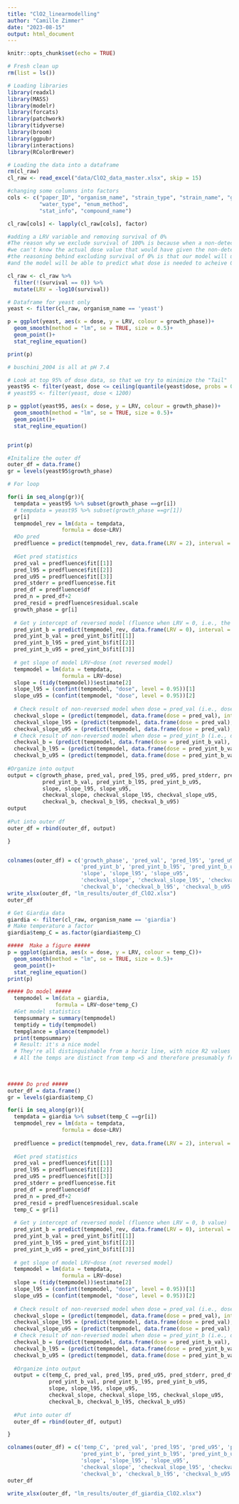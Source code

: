 ```yaml
---
title: "ClO2_linearmodelling"
author: "Camille Zimmer"
date: "2023-08-15"
output: html_document
---
```


```r
knitr::opts_chunk$set(echo = TRUE)

# Fresh clean up
rm(list = ls())

# Loading libraries
library(readxl)
library(MASS)
library(modelr)
library(forcats)
library(patchwork)
library(tidyverse)
library(broom)
library(ggpubr)
library(interactions)
library(RColorBrewer)

```


```r
# Loading the data into a dataframe 
rm(cl_raw)
cl_raw <- read_excel("data/ClO2_data_master.xlsx", skip = 15)

#changing some columns into factors
cols <- c("paper_ID", "organism_name", "strain_type", "strain_name", "growth_phase", 
          "water_type", "enum_method",  
          "stat_info", "compound_name")

cl_raw[cols] <- lapply(cl_raw[cols], factor)

#adding a LRV variable and removing survival of 0%
#The reason why we exclude survival of 100% is because when a non-detect is reached in an experiment, 
#we can't know the actual dose value that would have given the non-detect in the first place, it's an upper bound
#the reasoning behind excluding survival of 0% is that our model will use the data points where a certain survival is acheived with a known dose
#and the model will be able to predict what dose is needed to acheive 0% survival.

cl_raw <- cl_raw %>%
  filter(!(survival == 0)) %>% 
  mutate(LRV = -log10(survival))

# Dataframe for yeast only
yeast <- filter(cl_raw, organism_name == 'yeast')

```

```r

p = ggplot(yeast, aes(x = dose, y = LRV, colour = growth_phase))+
  geom_smooth(method = "lm", se = TRUE, size = 0.5)+
  geom_point()+
  stat_regline_equation()

print(p)

# buschini_2004 is all at pH 7.4

# Look at top 95% of dose data, so that we try to minimize the "Tail"
yeast95 <- filter(yeast, dose <= ceiling(quantile(yeast$dose, probs = 0.95)))
# yeast95 <- filter(yeast, dose < 1200)

p = ggplot(yeast95, aes(x = dose, y = LRV, colour = growth_phase))+
  geom_smooth(method = "lm", se = TRUE, size = 0.5)+
  geom_point()+
  stat_regline_equation()


print(p)

```

```r

#Initalize the outer df
outer_df = data.frame()
gr = levels(yeast95$growth_phase)

# For loop

for(i in seq_along(gr)){
  tempdata = yeast95 %>% subset(growth_phase ==gr[i])
  # tempdata = yeast95 %>% subset(growth_phase ==gr[1])
  gr[i]
  tempmodel_rev = lm(data = tempdata, 
                 formula = dose~LRV)
  #Do pred
  predfluence = predict(tempmodel_rev, data.frame(LRV = 2), interval = "confidence", se.fit=TRUE)
  
  #Get pred statistics
  pred_val = predfluence$fit[[1]]
  pred_l95 = predfluence$fit[[2]]
  pred_u95 = predfluence$fit[[3]]
  pred_stderr = predfluence$se.fit
  pred_df = predfluence$df
  pred_n = pred_df+2
  pred_resid = predfluence$residual.scale
  growth_phase = gr[i]
  
  # Get y intercept of reversed model (fluence when LRV = 0, i.e., the b value)
  pred_yint_b = predict(tempmodel_rev, data.frame(LRV = 0), interval = "confidence", se.fit = T)
  pred_yint_b_val = pred_yint_b$fit[[1]]
  pred_yint_b_l95 = pred_yint_b$fit[[2]]
  pred_yint_b_u95 = pred_yint_b$fit[[3]]
  
  # get slope of model LRV~dose (not reversed model)
  tempmodel = lm(data = tempdata, 
                 formula = LRV~dose)
  slope = (tidy(tempmodel))$estimate[2]
  slope_l95 = (confint(tempmodel, "dose", level = 0.95))[1]
  slope_u95 = (confint(tempmodel, "dose", level = 0.95))[2]
  
  # Check result of non-reversed model when dose = pred_val (i.e., dose for 2 LRV) - should be ~2 LRV! --> Yes, it's in the 95% CI
  checkval_slope = (predict(tempmodel, data.frame(dose = pred_val), interval = "confidence", se.fit=TRUE))$fit[[1]]
  checkval_slope_l95 = (predict(tempmodel, data.frame(dose = pred_val), interval = "confidence", se.fit=TRUE))$fit[[2]]
  checkval_slope_u95 = (predict(tempmodel, data.frame(dose = pred_val), interval = "confidence", se.fit=TRUE))$fit[[3]]
  # Check result of non-reversed model when dose = pred_yint_b (i.e., dose = b) - should be ~ 0 LRV --> Yes, we're good
  checkval_b = (predict(tempmodel, data.frame(dose = pred_yint_b_val), interval = "confidence", se.fit = T))$fit[[1]]
  checkval_b_l95 = (predict(tempmodel, data.frame(dose = pred_yint_b_val), interval = "confidence", se.fit = T))$fit[[2]]
  checkval_b_u95 = (predict(tempmodel, data.frame(dose = pred_yint_b_val), interval = "confidence", se.fit = T))$fit[[3]]
  
#Organize into output
output = c(growth_phase, pred_val, pred_l95, pred_u95, pred_stderr, pred_df, pred_n, pred_resid, 
           pred_yint_b_val, pred_yint_b_l95, pred_yint_b_u95, 
           slope, slope_l95, slope_u95, 
           checkval_slope, checkval_slope_l95, checkval_slope_u95,
           checkval_b, checkval_b_l95, checkval_b_u95)
output
  
#Put into outer df
outer_df = rbind(outer_df, output)

}


colnames(outer_df) = c('growth_phase', 'pred_val', 'pred_l95', 'pred_u95', 'pred_stderr', 'pred_df', 'pred_n', 'pred_resid',
                       'pred_yint_b', 'pred_yint_b_l95', 'pred_yint_b_u95', 
                       'slope', 'slope_l95', 'slope_u95',
                       'checkval_slope', 'checkval_slope_l95', 'checkval_slope_u95',
                       'checkval_b', 'checkval_b_l95', 'checkval_b_u95')
write_xlsx(outer_df, "lm_results/outer_df_ClO2.xlsx")
outer_df

```

```r

# Get Giardia data
giardia <- filter(cl_raw, organism_name == 'giardia')
# Make temperature a factor
giardia$temp_C = as.factor(giardia$temp_C)

#####  Make a figure #####
p = ggplot(giardia, aes(x = dose, y = LRV, colour = temp_C))+
  geom_smooth(method = "lm", se = TRUE, size = 0.5)+
  geom_point()+
  stat_regline_equation()
print(p)

##### Do model #####
  tempmodel = lm(data = giardia, 
               formula = LRV~dose*temp_C)
  #Get model statistics
  tempsummary = summary(tempmodel)
  temptidy = tidy(tempmodel)
  tempglance = glance(tempmodel)
  print(tempsummary)
  # Result: it's a nice model
  # They're all distinguishable from a horiz line, with nice R2 values
  # All the temps are distinct from temp =5 and therefore presumably from each other as well
  

  
##### Do pred #####
outer_df = data.frame()
gr = levels(giardia$temp_C)

for(i in seq_along(gr)){
  tempdata = giardia %>% subset(temp_C ==gr[i])
  tempmodel_rev = lm(data = tempdata, 
                 formula = dose~LRV)
  
  predfluence = predict(tempmodel_rev, data.frame(LRV = 2), interval = "confidence", se.fit=TRUE)
  
  #Get pred statistics
  pred_val = predfluence$fit[[1]]
  pred_l95 = predfluence$fit[[2]]
  pred_u95 = predfluence$fit[[3]]
  pred_stderr = predfluence$se.fit
  pred_df = predfluence$df
  pred_n = pred_df+2
  pred_resid = predfluence$residual.scale
  temp_C = gr[i]
  
  # Get y intercept of reversed model (fluence when LRV = 0, b value)
  pred_yint_b = predict(tempmodel_rev, data.frame(LRV = 0), interval = "confidence", se.fit = T)
  pred_yint_b_val = pred_yint_b$fit[[1]]
  pred_yint_b_l95 = pred_yint_b$fit[[2]]
  pred_yint_b_u95 = pred_yint_b$fit[[3]]
  
  # get slope of model LRV~dose (not reversed model)
  tempmodel = lm(data = tempdata, 
                 formula = LRV~dose)
  slope = (tidy(tempmodel))$estimate[2]
  slope_l95 = (confint(tempmodel, "dose", level = 0.95))[1]
  slope_u95 = (confint(tempmodel, "dose", level = 0.95))[2]
  
  # Check result of non-reversed model when dose = pred_val (i.e., dose for 2 LRV) - should be ~2 LRV! --> Yes, it's in the 95% CI
  checkval_slope = (predict(tempmodel, data.frame(dose = pred_val), interval = "confidence", se.fit=TRUE))$fit[[1]]
  checkval_slope_l95 = (predict(tempmodel, data.frame(dose = pred_val), interval = "confidence", se.fit=TRUE))$fit[[2]]
  checkval_slope_u95 = (predict(tempmodel, data.frame(dose = pred_val), interval = "confidence", se.fit=TRUE))$fit[[3]]
  # Check result of non-reversed model when dose = pred_yint_b (i.e., dose = b) - should be ~ 0 LRV --> Yes, we're good
  checkval_b = (predict(tempmodel, data.frame(dose = pred_yint_b_val), interval = "confidence", se.fit = T))$fit[[1]]
  checkval_b_l95 = (predict(tempmodel, data.frame(dose = pred_yint_b_val), interval = "confidence", se.fit = T))$fit[[2]]
  checkval_b_u95 = (predict(tempmodel, data.frame(dose = pred_yint_b_val), interval = "confidence", se.fit = T))$fit[[3]]
  
  #Organize into output
  output = c(temp_C, pred_val, pred_l95, pred_u95, pred_stderr, pred_df, pred_n, pred_resid, 
             pred_yint_b_val, pred_yint_b_l95, pred_yint_b_u95,
             slope, slope_l95, slope_u95,
             checkval_slope, checkval_slope_l95, checkval_slope_u95,
             checkval_b, checkval_b_l95, checkval_b_u95)
  
  #Put into outer df
  outer_df = rbind(outer_df, output)

}

colnames(outer_df) = c('temp_C', 'pred_val', 'pred_l95', 'pred_u95', 'pred_stderr', 'pred_df', 'pred_n', 'pred_resid',
                       'pred_yint_b', 'pred_yint_b_l95', 'pred_yint_b_u95',
                       'slope', 'slope_l95', 'slope_u95',
                       'checkval_slope', 'checkval_slope_l95', 'checkval_slope_u95',
                       'checkval_b', 'checkval_b_l95', 'checkval_b_u95')
outer_df

write_xlsx(outer_df, "lm_results/outer_df_giardia_ClO2.xlsx")

```
